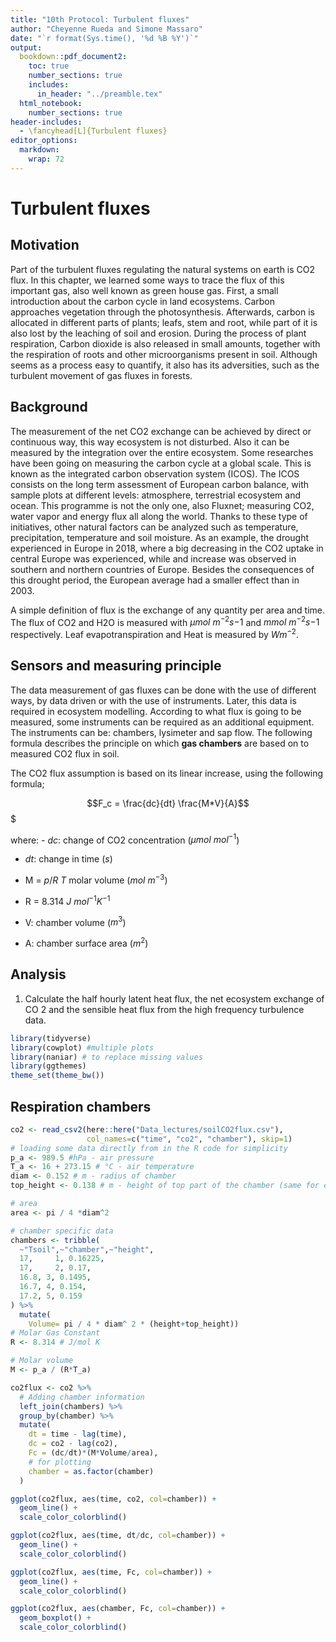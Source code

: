 ```yaml
---
title: "10th Protocol: Turbulent fluxes"
author: "Cheyenne Rueda and Simone Massaro"
date: "`r format(Sys.time(), '%d %B %Y')`"
output:
  bookdown::pdf_document2:
    toc: true
    number_sections: true
    includes:
      in_header: "../preamble.tex"
  html_notebook:
    number_sections: true
header-includes:
  - \fancyhead[L]{Turbulent fluxes}
editor_options: 
  markdown: 
    wrap: 72
---
```


# Turbulent fluxes

## Motivation

Part of the turbulent fluxes regulating the natural systems on earth is
CO2 flux. In this chapter, we learned some ways to trace the flux of
this important gas, also well known as green house gas. First, a small
introduction about the carbon cycle in land ecosystems. Carbon
approaches vegetation through the photosynthesis. Afterwards, carbon is
allocated in different parts of plants; leafs, stem and root, while part
of it is also lost by the leaching of soil and erosion. During the
process of plant respiration, Carbon dioxide is also released in small
amounts, together with the respiration of roots and other microorganisms
present in soil. Although seems as a process easy to quantify, it also
has its adversities, such as the turbulent movement of gas fluxes in
forests.

## Background

The measurement of the net CO2 exchange can be achieved by direct or
continuous way, this way ecosystem is not disturbed. Also it can be
measured by the integration over the entire ecosystem. Some researches
have been going on measuring the carbon cycle at a global scale. This is
known as the integrated carbon observation system (ICOS). The ICOS
consists on the long term assessment of European carbon balance, with
sample plots at different levels: atmosphere, terrestrial ecosystem and
ocean. This programme is not the only one, also Fluxnet; measuring CO2,
water vapor and energy flux all along the world. Thanks to these type of
initiatives, other natural factors can be analyzed such as
temperature, precipitation, temperature and soil moisture. As an
example, the drought experienced in Europe in 2018, where a big
decreasing in the CO2 uptake in central Europe was experienced, while
and increase was observed in southern and northern countries of Europe.
Besides the consequences of this drought period, the European average
had a smaller effect than in 2003.

A simple definition of flux is the exchange of any quantity per area and
time. The flux of CO2 and H2O is measured with $\mu mol\ m^{-2} s{-1}$ and $mmol\ m^{-2} s{-1}$ respectively. Leaf evapotranspiration and Heat is measured by $W m^{-2}$.

## Sensors and measuring principle

The data measurement of gas fluxes can be done with the use of different
ways, by data driven or with the use of instruments. Later, this data is
required in ecosystem modelling. According to what flux is going to be
measured, some instruments can be required as an additional equipment.
The instruments can be: chambers, lysimeter and sap flow. The following
formula describes the principle on which **gas chambers** are based on to
measured CO2 flux in soil.

The CO2 flux assumption is based on its linear increase, using the
following formula;

$$F_c = \frac{dc}{dt} \frac{M*V}{A}$$\$

where:
 - $dc$: change of CO2 concentration ($\mu mol\ mol^{-1}$)

 - $dt$: change in time ($s$)

 - M = $p / R\ T$ molar volume ($mol\ m^{-3}$)

 - R = 8.314 $J\ mol^{-1} K^{-1}$

 - V: chamber volume ($m^3$)

 - A: chamber surface area ($m^2$)

## Analysis

1.  Calculate the half hourly latent heat flux, the net ecosystem
    exchange of CO 2 and the sensible heat flux from the high frequency
    turbulence data.

```r
library(tidyverse)
library(cowplot) #multiple plots
library(naniar) # to replace missing values 
library(ggthemes)
theme_set(theme_bw())
```

## Respiration chambers

```r
co2 <- read_csv2(here::here("Data_lectures/soilCO2flux.csv"),
                 col_names=c("time", "co2", "chamber"), skip=1)
# loading some data directly from in the R code for simplicity
p_a <- 989.5 #hPa - air pressure
T_a <- 16 + 273.15 # °C - air temperature
diam <- 0.152 # m - radius of chamber
top_height <- 0.138 # m - height of top part of the chamber (same for everything)

# area 
area <- pi / 4 *diam^2

# chamber specific data
chambers <- tribble(
  ~"Tsoil",~"chamber",~"height",
  17,	  1, 0.16225,		
  17,	  2, 0.17,
  16.8,	3, 0.1495,
  16.7,	4, 0.154,
  17.2,	5, 0.159
) %>% 
  mutate(
    Volume= pi / 4 * diam^ 2 * (height+top_height))
# Molar Gas Constant
R <- 8.314 # J/mol K
```

```r
# Molar volume 
M <- p_a / (R*T_a)

co2flux <- co2 %>%
  # Adding chamber information
  left_join(chambers) %>% 
  group_by(chamber) %>% 
  mutate(
    dt = time - lag(time),
    dc = co2 - lag(co2),
    Fc = (dc/dt)*(M*Volume/area),
    # for plotting
    chamber = as.factor(chamber)
  )
```

```r
ggplot(co2flux, aes(time, co2, col=chamber)) +
  geom_line() +
  scale_color_colorblind()
```

```r
ggplot(co2flux, aes(time, dt/dc, col=chamber)) +
  geom_line() +
  scale_color_colorblind()
```

```r
ggplot(co2flux, aes(time, Fc, col=chamber)) +
  geom_line() +
  scale_color_colorblind()
```

```r
ggplot(co2flux, aes(chamber, Fc, col=chamber)) +
  geom_boxplot() +
  scale_color_colorblind()
```

\newpage
